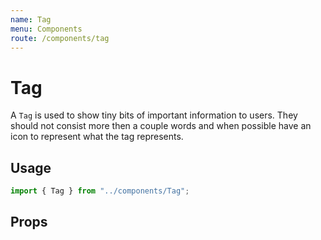 ```yaml
---
name: Tag
menu: Components
route: /components/tag
---
```



# Tag

A `Tag` is used to show tiny bits of important information to users. They should
not consist more then a couple words and when possible have an icon to represent
what the tag represents.

## Usage

```ts
import { Tag } from "../components/Tag";
```

<Playground>
  <Tag variation="default" label="Default tag" />
  <Tag variation="info" icon="info" label="Info tag" />
  <Tag variation="warning" icon="alert-triangle" label="Warning tag" />
  <Tag variation="error" icon="stop-circle" label="Error tag" />
</Playground>

## Props

<Props of={Tag} />
